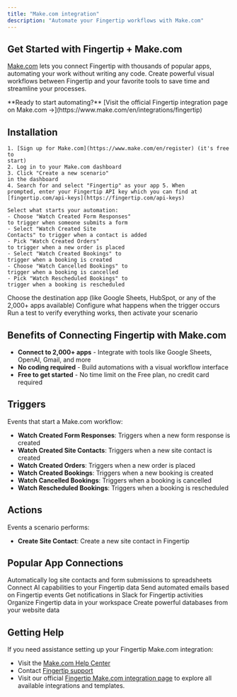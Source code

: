 ```yaml
---
title: "Make.com integration"
description: "Automate your Fingertip workflows with Make.com"
---
```


## Get Started with Fingertip + Make.com

[Make.com](https://make.com) lets you connect Fingertip with thousands of popular apps, automating your work without writing any code. Create powerful visual workflows between Fingertip and your favorite tools to save time and streamline your processes.

<Note type="info">
  **Ready to start automating?** [Visit the official Fingertip integration page
  on Make.com →](https://www.make.com/en/integrations/fingertip)
</Note>

## Installation

<Steps>
  <Step title="Connect your Fingertip account">

    1. [Sign up for Make.com](https://www.make.com/en/register) (it's free to
    start)
    2. Log in to your Make.com dashboard
    3. Click "Create a new scenario"
    in the dashboard
    4. Search for and select "Fingertip" as your app 5. When
    prompted, enter your Fingertip API key which you can find at
    [fingertip.com/api-keys](https://fingertip.com/api-keys)

  </Step>
  <Step title="Choose a trigger">

    Select what starts your automation:
    - Choose "Watch Created Form Responses"
    to trigger when someone submits a form
    - Select "Watch Created Site
    Contacts" to trigger when a contact is added
    - Pick "Watch Created Orders"
    to trigger when a new order is placed
    - Select "Watch Created Bookings" to
    trigger when a booking is created
    - Choose "Watch Cancelled Bookings" to
    trigger when a booking is cancelled
    - Pick "Watch Rescheduled Bookings" to
    trigger when a booking is rescheduled

  </Step>
  <Step title="Connect to another app">
    Choose the destination app (like Google Sheets, HubSpot, or any of the
    2,000+ apps available)
  </Step>
  <Step title="Set up the action">
    Configure what happens when the trigger occurs
  </Step>
  <Step title="Test and activate">
    Run a test to verify everything works, then activate your scenario
  </Step>
</Steps>

## Benefits of Connecting Fingertip with Make.com

- **Connect to 2,000+ apps** - Integrate with tools like Google Sheets, OpenAI, Gmail, and more
- **No coding required** - Build automations with a visual workflow interface
- **Free to get started** - No time limit on the Free plan, no credit card required

## Triggers

Events that start a Make.com workflow:

- **Watch Created Form Responses**: Triggers when a new form response is created
- **Watch Created Site Contacts**: Triggers when a new site contact is created
- **Watch Created Orders**: Triggers when a new order is placed
- **Watch Created Bookings**: Triggers when a new booking is created
- **Watch Cancelled Bookings**: Triggers when a booking is cancelled
- **Watch Rescheduled Bookings**: Triggers when a booking is rescheduled

## Actions

Events a scenario performs:

- **Create Site Contact**: Create a new site contact in Fingertip

## Popular App Connections

<CardGroup cols={3}>
  <Card
    title="Google Sheets"
    href="https://www.make.com/en/integrations/fingertip/google-sheets"
  >
    Automatically log site contacts and form submissions to spreadsheets
  </Card>
  <Card
    title="OpenAI"
    href="https://www.make.com/en/integrations/fingertip/openai"
  >
    Connect AI capabilities to your Fingertip data
  </Card>
  <Card
    title="Gmail"
    href="https://www.make.com/en/integrations/fingertip/gmail"
  >
    Send automated emails based on Fingertip events
  </Card>
  <Card
    title="Slack"
    href="https://www.make.com/en/integrations/fingertip/slack"
  >
    Get notifications in Slack for Fingertip activities
  </Card>
  <Card
    title="Notion"
    href="https://www.make.com/en/integrations/fingertip/notion"
  >
    Organize Fingertip data in your workspace
  </Card>
  <Card
    title="Airtable"
    href="https://www.make.com/en/integrations/fingertip/airtable"
  >
    Create powerful databases from your website data
  </Card>
</CardGroup>

## Getting Help

If you need assistance setting up your Fingertip Make.com integration:

- Visit the [Make.com Help Center](https://www.make.com/en/help)
- Contact [Fingertip support](mailto:hello@fingertip.com)
- Visit our official [Fingertip Make.com integration page](https://www.make.com/en/integrations/fingertip) to explore all available integrations and templates.
